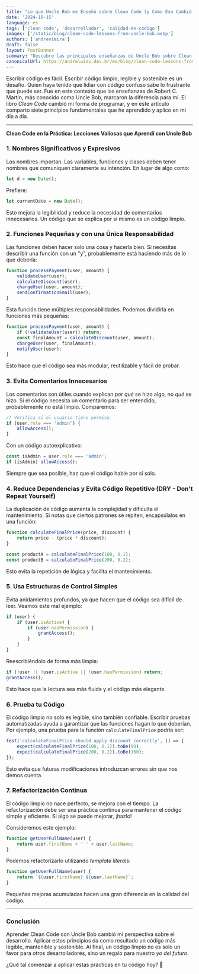 ```yaml
---
title: "Lo que Uncle Bob me Enseñó sobre Clean Code (y Cómo Eso Cambió mi Forma de Programar)"  
date: '2024-10-15'  
language: es  
tags: ['clean code', 'desarrollador', 'calidad-de-código']  
images: ['/static/blog/clean-code-lessons-from-uncle-bob.webp']  
authors: ['andrevieira']  
draft: false  
layout: PostBanner  
summary: "Descubre las principales enseñanzas de Uncle Bob sobre Clean Code y aprende a escribir código más legible, mantenible y eficiente."  
canonicalUrl: https://andreluizv.dev.br/es/blog/clean-code-lessons-from-uncle-bob
---
```


Escribir código es fácil. Escribir código limpio, legible y sostenible es un desafío. Quien haya tenido que lidiar con código confuso sabe lo frustrante que puede ser. Fue en este contexto que las enseñanzas de Robert C. Martin, más conocido como Uncle Bob, marcaron la diferencia para mí. El libro *Clean Code* cambió mi forma de programar, y en este artículo comparto siete principios fundamentales que he aprendido y aplico en mi día a día.  

---

**Clean Code en la Práctica: Lecciones Valiosas que Aprendí con Uncle Bob**  

### 1. Nombres Significativos y Expresivos  

Los nombres importan. Las variables, funciones y clases deben tener nombres que comuniquen claramente su intención. En lugar de algo como:  

```typescript
let d = new Date();
```

Prefiere:  

```typescript
let currentDate = new Date();
```

Esto mejora la legibilidad y reduce la necesidad de comentarios innecesarios. Un código que se explica por sí mismo es un código limpio.  

### 2. Funciones Pequeñas y con una Única Responsabilidad  

Las funciones deben hacer solo una cosa y hacerla bien. Si necesitas describir una función con un "y", probablemente está haciendo más de lo que debería:  

```typescript
function processPayment(user, amount) {
    validateUser(user);
    calculateDiscount(user);
    chargeUser(user, amount);
    sendConfirmationEmail(user);
}
```

Esta función tiene múltiples responsabilidades. Podemos dividirla en funciones más pequeñas:  

```typescript
function processPayment(user, amount) {
    if (!validateUser(user)) return;
    const finalAmount = calculateDiscount(user, amount);
    chargeUser(user, finalAmount);
    notifyUser(user);
}
```

Esto hace que el código sea más modular, reutilizable y fácil de probar.  

### 3. Evita Comentarios Innecesarios  

Los comentarios son útiles cuando explican *por qué* se hizo algo, no *qué* se hizo. Si el código necesita un comentario para ser entendido, probablemente no está limpio. Comparemos:  

```typescript
// Verifica si el usuario tiene permiso
if (user.role === 'admin') {
    allowAccess();
}
```

Con un código autoexplicativo:  

```typescript
const isAdmin = user.role === 'admin';
if (isAdmin) allowAccess();
```

Siempre que sea posible, haz que el código hable por sí solo.  

### 4. Reduce Dependencias y Evita Código Repetitivo (DRY - Don't Repeat Yourself)  

La duplicación de código aumenta la complejidad y dificulta el mantenimiento. Si notas que ciertos patrones se repiten, encapsúlalos en una función:  

```typescript
function calculateFinalPrice(price, discount) {
    return price - (price * discount);
}

const productA = calculateFinalPrice(100, 0.1);
const productB = calculateFinalPrice(200, 0.2);
```

Esto evita la repetición de lógica y facilita el mantenimiento.  

### 5. Usa Estructuras de Control Simples  

Evita anidamientos profundos, ya que hacen que el código sea difícil de leer. Veamos este mal ejemplo:  

```typescript
if (user) {
    if (user.isActive) {
        if (user.hasPermission) {
            grantAccess();
        }
    }
}
```

Reescribiéndolo de forma más limpia:  

```typescript
if (!user || !user.isActive || !user.hasPermission) return;
grantAccess();
```

Esto hace que la lectura sea más fluida y el código más elegante.  

### 6. Prueba tu Código  

El código limpio no solo es legible, sino también confiable. Escribir pruebas automatizadas ayuda a garantizar que las funciones hagan lo que deberían. Por ejemplo, una prueba para la función `calculateFinalPrice` podría ser:  

```typescript
test('calculateFinalPrice should apply discount correctly', () => {
    expect(calculateFinalPrice(100, 0.1)).toBe(90);
    expect(calculateFinalPrice(200, 0.2)).toBe(160);
});
```

Esto evita que futuras modificaciones introduzcan errores sin que nos demos cuenta.  

### 7. Refactorización Continua  

El código limpio no nace perfecto, se mejora con el tiempo. La refactorización debe ser una práctica continua para mantener el código simple y eficiente. Si algo se puede mejorar, ¡hazlo!  

Consideremos este ejemplo:  

```typescript
function getUserFullName(user) {
    return user.firstName + ' ' + user.lastName;
}
```

Podemos refactorizarlo utilizando *template literals*:  

```typescript
function getUserFullName(user) {
    return `${user.firstName} ${user.lastName}`;
}
```

Pequeñas mejoras acumuladas hacen una gran diferencia en la calidad del código.  

---

### **Conclusión**  

Aprender Clean Code con Uncle Bob cambió mi perspectiva sobre el desarrollo. Aplicar estos principios da como resultado un código más legible, mantenible y sostenible. Al final, un código limpio no es solo un favor para otros desarrolladores, sino un regalo para nuestro *yo del futuro*.  

¿Qué tal comenzar a aplicar estas prácticas en tu código hoy? 🚀